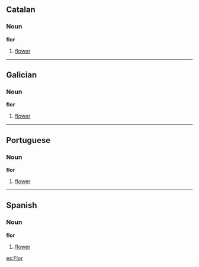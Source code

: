 ==Catalan==
===Noun===
'''flor'''

# [[flower]]

----

==Galician==
===Noun===
'''flor'''

# [[flower]]

----

==Portuguese==
===Noun===
'''flor'''

# [[flower]]

----

==Spanish==
===Noun===
'''flor'''

#[[flower]]
[[es:Flor]]